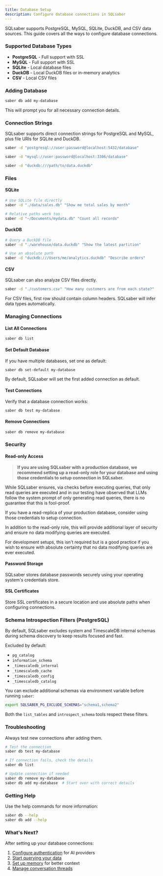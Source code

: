 ```yaml
---
title: Database Setup
description: Configure database connections in SQLsaber
---
```



SQLsaber supports PostgreSQL, MySQL, SQLite, DuckDB, and CSV data sources. This guide covers all the ways to configure database connections.

### Supported Database Types

- **PostgreSQL** - Full support with SSL
- **MySQL** - Full support with SSL
- **SQLite** - Local database files
- **DuckDB** - Local DuckDB files or in-memory analytics
- **CSV** - Local CSV files

### Adding Database

```bash
saber db add my-database
```

This will prompt you for all necessary connection details.

### Connection Strings

SQLsaber supports direct connection strings for PostgreSQL and MySQL, plus file URIs for SQLite and DuckDB.

```bash
saber -d "postgresql://user:password@localhost:5432/database"

saber -d "mysql://user:password@localhost:3306/database"

saber -d "duckdb:///path/to/data.duckdb"
```

### Files

#### SQLite

```bash
# Use SQLite file directly
saber -d "./data/sales.db" "Show me total sales by month"

# Relative paths work too
saber -d "~/Documents/mydata.db" "Count all records"
```

#### DuckDB

```bash
# Query a DuckDB file
saber -d "./warehouse/data.duckdb" "Show the latest partition"

# Use an absolute path
saber -d "duckdb:///Users/me/analytics.duckdb" "Describe orders"
```

#### CSV

SQLsaber can also analyze CSV files directly.

```bash
saber -d "./customers.csv" "How many customers are from each state?"
```

<Aside type="note">
  For CSV files, first row should contain column headers. SQLsaber will infer
  data types automatically.
</Aside>

### Managing Connections

#### List All Connections

```bash
saber db list
```

#### Set Default Database

If you have multiple databases, set one as default:

```bash
saber db set-default my-database
```

<Aside type="note">
  By default, SQLsaber will set the first added connection as default.
</Aside>

#### Test Connections

Verify that a database connection works:

```bash
saber db test my-database
```

#### Remove Connections

```bash
saber db remove my-database
```

### Security

#### Read-only Access

> **If you are using SQLsaber with a production database, we recommend setting up a read-only role for your database and using those credentials to setup connection in SQLsaber.**

While SQLsaber ensures, via checks before executing queries, that only read queries are executed and in our testing have observed that LLMs follow the system prompt of only generating read queries, there is no guarantee that this is fool-proof.

<Aside type="tip">
If you have a read-replica of your production database, consider using those credentials to setup connection.

In addition to the read-only role, this will provide additional layer of security and ensure no data modifying queries are executed.

</Aside>

<Aside type="note">
  For development setups, this isn't required but is a good practice if you wish
  to ensure with absolute certainty that no data modifying queries are ever
  executed.
</Aside>

#### Password Storage

SQLsaber stores database passwords securely using your operating system's credentials store.

#### SSL Certificates

Store SSL certificates in a secure location and use absolute paths when configuring connections.

### Schema Introspection Filters (PostgreSQL)

By default, SQLsaber excludes system and TimescaleDB internal schemas during schema discovery to keep results focused and fast.

Excluded by default:

- `pg_catalog`
- `information_schema`
- `_timescaledb_internal`
- `_timescaledb_cache`
- `_timescaledb_config`
- `_timescaledb_catalog`

You can exclude additional schemas via environment variable before running `saber`:

```bash
export SQLSABER_PG_EXCLUDE_SCHEMAS="schema1,schema2"
```

Both the `list_tables` and `introspect_schema` tools respect these filters.

### Troubleshooting

Always test new connections after adding them.

```bash
# Test the connection
saber db test my-database

# If connection fails, check the details
saber db list

# Update connection if needed
saber db remove my-database
saber db add my-database  # Start over with correct details
```

### Getting Help

Use the help commands for more information:

```bash
saber db --help
saber db add --help
```

### What's Next?

After setting up your database connections:

1. [Configure authentication](/guides/authentication) for AI providers
2. [Start querying your data](/guides/getting-started)
3. [Set up memory](/guides/memory) for better context
4. [Manage conversation threads](/guides/threads)
